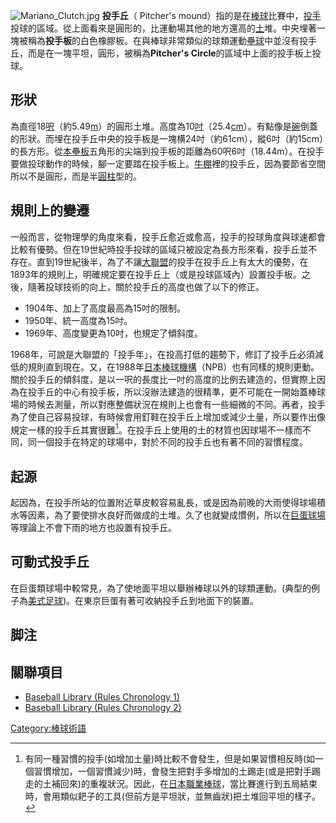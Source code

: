 [[Image:Mariano_Clutch.jpg|thumb]]
'''投手丘'''（ Pitcher's mound）指的是在[[棒球|棒球]]比賽中，[[投手|投手]]投球的區域。從上面看來是圓形的，比運動場其他的地方還高的[[土|土]]堆。中央埋著一塊被稱為'''投手板'''的白色橡膠板。在與棒球非常類似的球類運動[[壘球|壘球]]中並沒有投手丘，而是在一塊平坦，圓形，被稱為'''Pitcher's Circle'''的區域中上面的投手板上投球。

== 形狀 ==
為直徑18[[呎|呎]]（約5.49[[公尺|m]]）的圓形土堆。高度為10[[吋|吋]]（25.4[[公分|cm]]）。有點像是[[碗|碗]]倒蓋的形狀。而埋在投手丘中央的投手板是一塊横24吋（約61cm），縱6吋（約15cm）的長方形。從[[本壘|本壘板]]五角形的尖端到投手板的距離為60呎6吋（18.44m）。在投手要做投球動作的時候，腳一定要踏在投手板上。[[牛棚|牛棚]]裡的投手丘，因為要節省空間所以不是圓形，而是半[[圓柱|圓柱]]型的。

== 規則上的變遷 ==
一般而言，從物理學的角度來看，投手丘愈近或愈高，投手的投球角度與球速都會比較有優勢。但在19世紀時投手投球的區域只被設定為長方形來看，投手丘並不存在。直到19世紀後半，為了不讓[[大聯盟|大聯盟]]的投手在投手丘上有太大的優勢，在1893年的規則上，明確規定要在投手丘上（或是投球區域內）設置投手板。之後，隨著投球技術的向上，關於投手丘的高度也做了以下的修正。

*1904年、加上了高度最高為15吋的限制。
*1950年、統一高度為15吋。
*1969年、高度變更為10吋，也規定了傾斜度。

1968年，可說是大聯盟的「投手年」，在投高打低的趨勢下，修訂了投手丘必須減低的規則直到現在。又，在1988年[[日本棒球機構|日本棒球機構]]（NPB）也有同樣的規則更動。關於投手丘的傾斜度，是以一呎的長度比一吋的高度的比例去建造的，但實際上因為在投手丘的中心有投手板，所以沒辦法建造的很精準，更不可能在一開始蓋棒球場的時候去測量，所以對應整備狀況在規則上也會有一些細微的不同。再者，投手為了使自己容易投球，有時候會用釘鞋在投手丘上增加或減少土量，所以要作出像規定一樣的投手丘其實很難<ref>有同一種習慣的投手(如增加土量)時比較不會發生，但是如果習慣相反時(如一個習慣增加，一個習慣減少)時，會發生把對手多增加的土踢走(或是把對手踢走的土補回來)的重複狀況。因此，在[[日本|日本]][[職業棒球|職業棒球]]，當比賽進行到五局結束時，會用類似耙子的工具(但前方是平坦狀，並無齒狀)把土堆回平坦的樣子。</ref>。在投手丘上使用的土的材質也因球場不一樣而不同，同一個投手在特定的球場中，對於不同的投手丘也有著不同的習慣程度。

== 起源 ==
起因為，在投手所站的位置附近草皮較容易亂長，或是因為前晚的大雨使得球場積水等因素，為了要使排水良好而做成的土堆。久了也就變成慣例，所以在[[巨蛋球場|巨蛋球場]]等理論上不會下雨的地方也設置有投手丘。

== 可動式投手丘 ==
在巨蛋類球場中較常見，為了使地面平坦以舉辦棒球以外的球類運動。(典型的例子為[[美式足球|美式足球]])。在東京巨蛋有著可收納投手丘到地面下的裝置。

== 脚注 ==
<references />

== 關聯項目 ==
*[http://www.baseballlibrary.com/chronology/rules1.php Baseball Library (Rules Chronology 1)] {{Wayback|url=http://www.baseballlibrary.com/chronology/rules1.php |date=20100106164314 }}
*[https://web.archive.org/web/20100807050911/http://www.baseballlibrary.com/chronology/rules2.php Baseball Library (Rules Chronology 2)]

{{DEFAULTSORT:投手丘}}

[[Category:棒球術語|Category:棒球術語]]